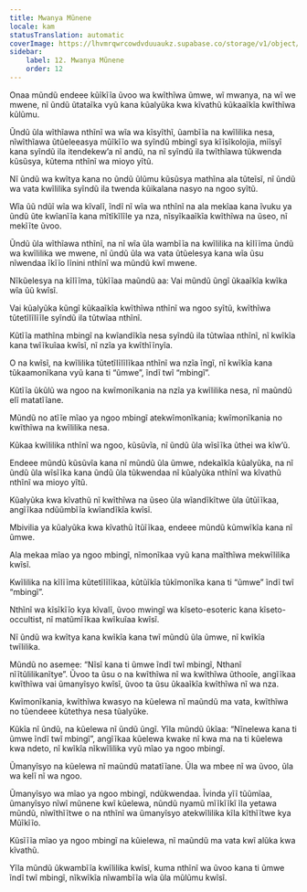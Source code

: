 ```yaml
---
title: Mwanya Mũnene
locale: kam
statusTranslation: automatic
coverImage: https://lhvmrqwrcowdvduuaukz.supabase.co/storage/v1/object/public/strapi-uploads/small_cover-tratado-de-psicologia-revolucionaria.webp-5e15e1cec4e0ebebcde5d7fc7565d8fd.webp
sidebar:
    label: 12. Mwanya Mũnene
    order: 12
---
```

Onaa mũndũ endeee kũĩkĩĩa ũvoo wa kwĩthĩwa ũmwe, wĩ mwanya, na wĩ we mwene, nĩ ũndũ ũtataĩka vyũ kana kũalyũka kwa kĩvathũ kũkaaĩkĩa kwĩthĩwa kũlũmu.

Ũndũ ũla wĩthĩawa nthĩnĩ wa wĩa wa kĩsyĩthĩ, ũambĩĩa na kwĩlilika nesa, nĩwĩthĩawa ũtũeleeasya mũĩkĩĩo wa syĩndũ mbingĩ sya kĩĩsĩkolojia, miĩsyĩ kana syĩndũ ila itendekew’a nĩ andũ, na nĩ syĩndũ ila twĩthĩawa tũkwenda kũsũsya, kũtema nthĩnĩ wa mioyo yĩtũ.

Nĩ ũndũ wa kwĩtya kana no ũndũ ũlũmu kũsũsya mathĩna ala tũteĩsĩ, nĩ ũndũ wa vata kwĩlilika syĩndũ ila twenda kũikalana nasyo na ngoo syĩtũ.

Wĩa ũũ ndũĩ wĩa wa kĩvalĩ, ĩndĩ nĩ wĩa wa nthĩnĩ na ala mekĩaa kana ĩvuku ya ũndũ ũte kwĩanĩĩa kana mĩtĩkĩlĩle ya nza, nĩsyĩkaaĩkĩa kwĩthĩwa na ũseo, nĩ mekĩĩte ũvoo.

Ũndũ ũla wĩthĩawa nthĩnĩ, na nĩ wĩa ũla wambĩĩa na kwĩlilika na kĩlĩĩma ũndũ wa kwĩlilika we mwene, nĩ ũndũ ũla wa vata ũtũelesya kana wĩa ũsu nĩwendaa ĩkĩĩo lĩnini nthĩnĩ wa mũndũ kwĩ mwene.

Nĩkũelesya na kĩlĩĩma, tũkĩĩaa maũndũ aa: Vai mũndũ ũngĩ ũkaaĩkĩa kwĩka wĩa ũũ kwĩsĩ.

Vai kũalyũka kũngĩ kũkaaĩkĩa kwĩthĩwa nthĩnĩ wa ngoo syĩtũ, kwĩthĩwa tũtetĩlĩlĩĩle syĩndũ ila tũtwĩaa nthĩnĩ.

Kũtĩĩa mathĩna mbingĩ na kwĩandĩkĩa nesa syĩndũ ila tũtwĩaa nthĩnĩ, nĩ kwĩkĩa kana twĩĩkuĩaa kwĩsĩ, nĩ nzĩa ya kwĩthĩĩnyĩa.

O na kwĩsĩ, na kwĩlilika tũtetĩlĩlĩlĩkaa nthĩnĩ wa nzĩa ĩngĩ, nĩ kwĩkĩa kana tũkaamonĩkana vyũ kana ti “ũmwe”, ĩndĩ twĩ “mbingĩ”.

Kũtĩĩa ũkũlũ wa ngoo na kwĩmonĩkania na nzĩa ya kwĩlilika nesa, nĩ maũndũ elĩ matatĩĩane.

Mũndũ no atĩĩe mĩao ya ngoo mbingĩ atekwĩmonĩkania; kwĩmonĩkania no kwĩthĩwa na kwĩlilika nesa.

Kũkaa kwĩlilika nthĩnĩ wa ngoo, kũsũvĩa, nĩ ũndũ ũla wĩsĩĩka ũthei wa kĩw’ũ.

Endeee mũndũ kũsũvĩa kana nĩ mũndũ ũla ũmwe, ndekaĩkĩa kũalyũka, na nĩ ũndũ ũla wĩsĩĩka kana ũndũ ũla tũkwendaa nĩ kũalyũka nthĩnĩ wa kĩvathũ nthĩnĩ wa mioyo yĩtũ.

Kũalyũka kwa kĩvathũ nĩ kwĩthĩwa na ũseo ũla wĩandĩkĩtwe ũla ũtũĩĩkaa, angĩĩkaa ndũũmbĩĩa kwĩandĩkĩa kwĩsĩ.

Mbivilia ya kũalyũka kwa kĩvathũ ĩtũĩĩkaa, endeee mũndũ kũmwĩkĩa kana nĩ ũmwe.

Ala mekaa mĩao ya ngoo mbingĩ, nĩmonĩkaa vyũ kana maĩthĩwa mekwĩlilika kwĩsĩ.

Kwĩlilika na kĩlĩĩma kũtetĩlĩlĩkaa, kũtũĩkĩa tũkĩmonĩka kana ti “ũmwe” ĩndĩ twĩ “mbingĩ”.

Nthĩnĩ wa kĩsĩkĩĩo kya kĩvalĩ, ũvoo mwingĩ wa kĩseto-esoteric kana kĩseto-occultist, nĩ matũmĩĩkaa kwĩkuĩaa kwĩsĩ.

Nĩ ũndũ wa kwĩtya kana kwĩkĩa kana twĩ mũndũ ũla ũmwe, nĩ kwĩkĩa twĩlilika.

Mũndũ no asemee: “Nĩsĩ kana ti ũmwe ĩndĩ twĩ mbingĩ, Nthanĩ nĩĩtũlilikanĩtye”. Ũvoo ta ũsu o na kwĩthĩwa nĩ wa kwĩthĩwa ũthooĩe, angĩĩkaa kwĩthĩwa vai ũmanyĩsyo kwĩsĩ, ũvoo ta ũsu ũkaaĩkĩa kwĩthĩwa nĩ wa nza.

Kwĩmonĩkania, kwĩthĩwa kwasyo na kũelewa nĩ maũndũ ma vata, kwĩthĩwa no tũendeee kũtethya nesa tũalyũke.

Kũkĩa nĩ ũndũ, na kũelewa nĩ ũndũ ũngĩ. Yĩla mũndũ ũkĩaa: “Nĩnelewa kana ti ũmwe ĩndĩ twĩ mbingĩ”, angĩĩkaa kũelewa kwake nĩ kwa ma na ti kũelewa kwa ndeto, nĩ kwĩkĩa nĩkwĩlilika vyũ mĩao ya ngoo mbingĩ.

Ũmanyĩsyo na kũelewa nĩ maũndũ matatĩĩane. Ũla wa mbee nĩ wa ũvoo, ũla wa kelĩ nĩ wa ngoo.

Ũmanyĩsyo wa mĩao ya ngoo mbingĩ, ndũkwendaa. Ĩvinda yĩĩ tũũmĩaa, ũmanyĩsyo nĩwĩ mũnene kwĩ kũelewa, nũndũ nyamũ mĩĩkĩĩkĩ ĩla yetawa mũndũ, nĩwĩthĩĩtwe o na nthĩnĩ wa ũmanyĩsyo atekwĩlilika kĩla kĩthĩĩtwe kya Mũĩkĩĩo.

Kũsĩĩĩa mĩao ya ngoo mbingĩ na kũielewa, nĩ maũndũ ma vata kwĩ alũka kwa kĩvathũ.

Yĩla mũndũ ũkwambĩĩa kwĩlilika kwĩsĩ, kuma nthĩnĩ wa ũvoo kana ti ũmwe ĩndĩ twĩ mbingĩ, nĩkwĩkĩa nĩwambĩĩa wĩa ũla mũlũmu kwĩsĩ.

